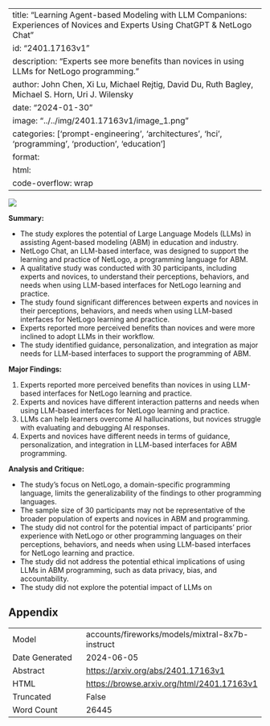 
---
title: "Learning Agent-based Modeling with LLM Companions: Experiences of Novices and Experts Using ChatGPT & NetLogo Chat"
id: "2401.17163v1"
description: "Experts see more benefits than novices in using LLMs for NetLogo programming."
author: John Chen, Xi Lu, Michael Rejtig, David Du, Ruth Bagley, Michael S. Horn, Uri J. Wilensky
date: "2024-01-30"
image: "../../img/2401.17163v1/image_1.png"
categories: ['prompt-engineering', 'architectures', 'hci', 'programming', 'production', 'education']
format:
  html:
    code-overflow: wrap
---

![](../../img/2401.17163v1/image_1.png)

**Summary:**

- The study explores the potential of Large Language Models (LLMs) in assisting Agent-based modeling (ABM) in education and industry.
- NetLogo Chat, an LLM-based interface, was designed to support the learning and practice of NetLogo, a programming language for ABM.
- A qualitative study was conducted with 30 participants, including experts and novices, to understand their perceptions, behaviors, and needs when using LLM-based interfaces for NetLogo learning and practice.
- The study found significant differences between experts and novices in their perceptions, behaviors, and needs when using LLM-based interfaces for NetLogo learning and practice.
- Experts reported more perceived benefits than novices and were more inclined to adopt LLMs in their workflow.
- The study identified guidance, personalization, and integration as major needs for LLM-based interfaces to support the programming of ABM.

**Major Findings:**

1. Experts reported more perceived benefits than novices in using LLM-based interfaces for NetLogo learning and practice.
2. Experts and novices have different interaction patterns and needs when using LLM-based interfaces for NetLogo learning and practice.
3. LLMs can help learners overcome AI hallucinations, but novices struggle with evaluating and debugging AI responses.
4. Experts and novices have different needs in terms of guidance, personalization, and integration in LLM-based interfaces for ABM programming.

**Analysis and Critique:**

- The study's focus on NetLogo, a domain-specific programming language, limits the generalizability of the findings to other programming languages.
- The sample size of 30 participants may not be representative of the broader population of experts and novices in ABM and programming.
- The study did not control for the potential impact of participants' prior experience with NetLogo or other programming languages on their perceptions, behaviors, and needs when using LLM-based interfaces for NetLogo learning and practice.
- The study did not address the potential ethical implications of using LLMs in ABM programming, such as data privacy, bias, and accountability.
- The study did not explore the potential impact of LLMs on

## Appendix

|          |          |
|----------|----------|
| Model     | accounts/fireworks/models/mixtral-8x7b-instruct       |
| Date Generated     | 2024-06-05       |
| Abstract | [https://arxiv.org/abs/2401.17163v1](https://arxiv.org/abs/2401.17163v1)        |
| HTML     | [https://browse.arxiv.org/html/2401.17163v1](https://browse.arxiv.org/html/2401.17163v1)       |
| Truncated       | False       |
| Word Count       | 26445       |